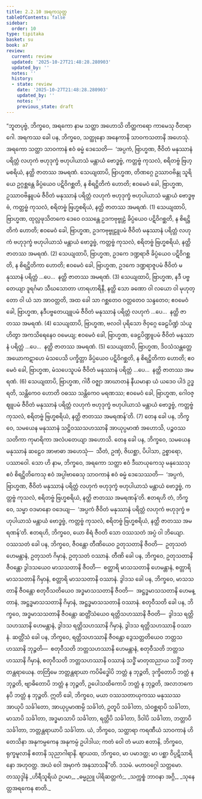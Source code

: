 ```yaml
---
title: 2.2.10 အရကသုတ္တ
tableOfContents: false
sidebar:
  order: 10
type: tipitaka
basket: su
book: a7
review:
  current: review
  updated: '2025-10-27T21:48:28.280903'
  updated_by: ''
  notes: ''
  history:
  - state: review
    date: '2025-10-27T21:48:28.280903'
    updated_by: ''
    notes: ''
    previous_state: draft
---
```



<ReviewStatus review={frontmatter.review} showDetails={true} />

<HypothesisAnnotation frontmatter={frontmatter} />

<DynamicBreadcrumb />

<Division number="74" book="a7" e="ch" v="16" p="501">

<Paragraph number="593" book="a7">
“ဘူတပုဗ္ဗံ, ဘိက္ခဝေ, အရကော နာမ သတ္ထာ အဟောသိ တိတ္ထကရော ကာမေသု ဝီတရာဂေါ. အရကဿ ခေါ ပန, ဘိက္ခဝေ, သတ္ထုနော အနေကာနိ သာဝကသတာနိ အဟေသုံ. အရကော သတ္ထာ သာဝကာနံ ဧဝံ ဓမ္မံ ဒေသေတိ—  ‘အပ္ပကံ, ဗြာဟ္မဏ, ဇီဝိတံ မနုဿာနံ ပရိတ္တံ လဟုကံ ဗဟုဒုက္ခံ ဗဟုပါယာသံ မန္တာယံ ဗောဒ္ဓဗ္ဗံ, ကတ္တဗ္ဗံ ကုသလံ, စရိတဗ္ဗံ ဗြဟ္မစရိယံ, နတ္ထိ ဇာတဿ အမရဏံ.
</Paragraph>

<Paragraph number="594" book="a7">
သေယျထာပိ, ဗြာဟ္မဏ, တိဏဂ္ဂေ ဥဿာဝဗိန္ဒု သူရိယေ ဥဂ္ဂစ္ဆန္တေ ခိပ္ပံယေဝ ပဋိဝိဂစ္ဆတိ, န စိရဋ္ဌိတိကံ ဟောတိ; ဧဝမေဝံ ခေါ, ဗြာဟ္မဏ, ဥဿာဝဗိန္ဒူပမံ ဇီဝိတံ မနုဿာနံ ပရိတ္တံ လဟုကံ ဗဟုဒုက္ခံ ဗဟုပါယာသံ မန္တာယံ ဗောဒ္ဓဗ္ဗံ, ကတ္တဗ္ဗံ ကုသလံ, စရိတဗ္ဗံ ဗြဟ္မစရိယံ, နတ္ထိ ဇာတဿ အမရဏံ. (1)
</Paragraph>

<Paragraph number="595" book="a7">
သေယျထာပိ, ဗြာဟ္မဏ, ထုလ္လဖုသိတကေ ဒေဝေ ဝဿန္တေ ဥဒကဗုဗ္ဗုဠံ ခိပ္ပံယေဝ ပဋိဝိဂစ္ဆတိ, န စိရဋ္ဌိတိကံ ဟောတိ; ဧဝမေဝံ ခေါ, ဗြာဟ္မဏ, ဥဒကဗုဗ္ဗုဠူပမံ ဇီဝိတံ မနုဿာနံ ပရိတ္တံ လဟုကံ ဗဟုဒုက္ခံ ဗဟုပါယာသံ မန္တာယံ ဗောဒ္ဓဗ္ဗံ, ကတ္တဗ္ဗံ ကုသလံ, စရိတဗ္ဗံ ဗြဟ္မစရိယံ, နတ္ထိ ဇာတဿ အမရဏံ. (2)
</Paragraph>

<Paragraph number="596" book="a7">
သေယျထာပိ, ဗြာဟ္မဏ, ဥဒကေ ဒဏ္ဍရာဇိ ခိပ္ပံယေဝ ပဋိဝိဂစ္ဆတိ, န စိရဋ္ဌိတိကာ ဟောတိ; ဧဝမေဝံ ခေါ, ဗြာဟ္မဏ, ဥဒကေ ဒဏ္ဍရာဇူပမံ ဇီဝိတံ မနုဿာနံ ပရိတ္တံ …ပေ…  နတ္ထိ ဇာတဿ အမရဏံ. (3)
</Paragraph>

<Paragraph number="597" book="a7">
သေယျထာပိ, ဗြာဟ္မဏ, နဒီ ပဗ္ဗတေယျာ ဒူရင်္ဂမာ သီဃသောတာ ဟာရဟာရိနီ, နတ္ထိ သော ခဏော ဝါ လယော ဝါ မုဟုတ္တော ဝါ ယံ သာ အာဝတ္တတိ, အထ ခေါ သာ ဂစ္ဆတေဝ ဝတ္တတေဝ သန္ဒတေဝ; ဧဝမေဝံ ခေါ, ဗြာဟ္မဏ, နဒီပဗ္ဗတေယျူပမံ ဇီဝိတံ မနုဿာနံ ပရိတ္တံ လဟုကံ …ပေ…  နတ္ထိ ဇာတဿ အမရဏံ. (4)
</Paragraph>

<Paragraph number="598" book="a7">
သေယျထာပိ, ဗြာဟ္မဏ, ဗလဝါ ပုရိသော ဇိဝှဂ္ဂေ ခေဠပိဏ္ဍံ သံယူဟိတွာ အကသိရေနေဝ ဝမေယျ; ဧဝမေဝံ ခေါ, ဗြာဟ္မဏ, ခေဠပိဏ္ဍူပမံ ဇီဝိတံ မနုဿာနံ ပရိတ္တံ …ပေ…  နတ္ထိ ဇာတဿ အမရဏံ. (5)
</Paragraph>

<Paragraph number="599" book="a7">
သေယျထာပိ, ဗြာဟ္မဏ, ဒိဝသံသန္တတ္တေ အယောကဋာဟေ မံသပေသိ ပက္ခိတ္တာ ခိပ္ပံယေဝ ပဋိဝိဂစ္ဆတိ, န စိရဋ္ဌိတိကာ ဟောတိ; ဧဝမေဝံ ခေါ, ဗြာဟ္မဏ, မံသပေသူပမံ ဇီဝိတံ မနုဿာနံ ပရိတ္တံ …ပေ…  နတ္ထိ ဇာတဿ အမရဏံ. (6)
</Paragraph>

<Paragraph number="600" book="a7">
သေယျထာပိ, ဗြာဟ္မဏ, ဂါဝီ ဝဇ္ဈာ အာဃာတနံ နီယမာနာ ယံ ယဒေဝ ပါဒံ ဥဒ္ဓရတိ, သန္တိကေဝ ဟောတိ ဝဓဿ သန္တိကေဝ မရဏဿ; ဧဝမေဝံ ခေါ, ဗြာဟ္မဏ, ဂေါဝဇ္ဈူပမံ ဇီဝိတံ မနုဿာနံ ပရိတ္တံ လဟုကံ ဗဟုဒုက္ခံ ဗဟုပါယာသံ မန္တာယံ ဗောဒ္ဓဗ္ဗံ, ကတ္တဗ္ဗံ ကုသလံ, စရိတဗ္ဗံ ဗြဟ္မစရိယံ, နတ္ထိ ဇာတဿ အမရဏန်’တိ. (7)
</Paragraph>

<Paragraph number="601" book="a7">
တေန ခေါ ပန, ဘိက္ခဝေ, သမယေန မနုဿာနံ သဋ္ဌိဝဿသဟဿာနိ အာယုပ္ပမာဏံ အဟောသိ, ပဉ္စဝဿသတိကာ ကုမာရိကာ အလံပတေယျာ အဟောသိ. တေန ခေါ ပန, ဘိက္ခဝေ, သမယေန မနုဿာနံ ဆဠေဝ အာဗာဓာ အဟေသုံ—  သီတံ, ဥဏှံ, ဇိဃစ္ဆာ, ပိပါသာ, ဥစ္စာရော, ပဿာဝေါ. သော ဟိ နာမ, ဘိက္ခဝေ, အရကော သတ္ထာ ဧဝံ ဒီဃာယုကေသု မနုဿေသု ဧဝံ စိရဋ္ဌိတိကေသု ဧဝံ အပ္ပါဗာဓေသု သာဝကာနံ ဧဝံ ဓမ္မံ ဒေသေဿတိ—  ‘အပ္ပကံ, ဗြာဟ္မဏ, ဇီဝိတံ မနုဿာနံ ပရိတ္တံ လဟုကံ ဗဟုဒုက္ခံ ဗဟုပါယာသံ မန္တာယံ ဗောဒ္ဓဗ္ဗံ, ကတ္တဗ္ဗံ ကုသလံ, စရိတဗ္ဗံ ဗြဟ္မစရိယံ, နတ္ထိ ဇာတဿ အမရဏန်’တိ.
</Paragraph>

<Paragraph number="602" book="a7">
ဧတရဟိ တံ, ဘိက္ခဝေ, သမ္မာ ဝဒမာနော ဝဒေယျ—  ‘အပ္ပကံ ဇီဝိတံ မနုဿာနံ ပရိတ္တံ လဟုကံ ဗဟုဒုက္ခံ ဗဟုပါယာသံ မန္တာယံ ဗောဒ္ဓဗ္ဗံ, ကတ္တဗ္ဗံ ကုသလံ, စရိတဗ္ဗံ ဗြဟ္မစရိယံ, နတ္ထိ ဇာတဿ အမရဏန်’တိ. ဧတရဟိ, ဘိက္ခဝေ, ယော စိရံ ဇီဝတိ သော ဝဿသတံ အပ္ပံ ဝါ ဘိယျော. ဝဿသတံ ခေါ ပန, ဘိက္ခဝေ, ဇီဝန္တော တီဏိယေဝ ဥတုသတာနိ ဇီဝတိ—  ဥတုသတံ ဟေမန္တာနံ, ဥတုသတံ ဂိမှာနံ, ဥတုသတံ ဝဿာနံ. တီဏိ ခေါ ပန, ဘိက္ခဝေ, ဥတုသတာနိ ဇီဝန္တော ဒွါဒသယေဝ မာသသတာနိ ဇီဝတိ—  စတ္တာရိ မာသသတာနိ ဟေမန္တာနံ, စတ္တာရိ မာသသတာနိ ဂိမှာနံ, စတ္တာရိ မာသသတာနိ ဝဿာနံ. ဒွါဒသ ခေါ ပန, ဘိက္ခဝေ, မာသသတာနိ ဇီဝန္တော စတုဝီသတိယေဝ အဒ္ဓမာသသတာနိ ဇီဝတိ—  အဋ္ဌဒ္ဓမာသသတာနိ ဟေမန္တာနံ, အဋ္ဌဒ္ဓမာသသတာနိ ဂိမှာနံ, အဋ္ဌဒ္ဓမာသသတာနိ ဝဿာနံ. စတုဝီသတိ ခေါ ပန, ဘိက္ခဝေ, အဒ္ဓမာသသတာနိ ဇီဝန္တော ဆတ္တိံသံယေဝ ရတ္တိသဟဿာနိ ဇီဝတိ—  ဒွါဒသ ရတ္တိသဟဿာနိ ဟေမန္တာနံ, ဒွါဒသ ရတ္တိသဟဿာနိ ဂိမှာနံ, ဒွါဒသ ရတ္တိသဟဿာနိ ဝဿာနံ. ဆတ္တိံသံ ခေါ ပန, ဘိက္ခဝေ, ရတ္တိသဟဿာနိ ဇီဝန္တော ဒွေသတ္တတိယေဝ ဘတ္တသဟဿာနိ ဘုဉ္ဇတိ—  စတုဝီသတိ ဘတ္တသဟဿာနိ ဟေမန္တာနံ, စတုဝီသတိ ဘတ္တသဟဿာနိ ဂိမှာနံ, စတုဝီသတိ ဘတ္တသဟဿာနိ ဝဿာနံ သဒ္ဓိံ မာတုထညာယ သဒ္ဓိံ ဘတ္တန္တရာယေန.
</Paragraph>

<Paragraph number="603" book="a7">
တတြိမေ ဘတ္တန္တရာယာ ကပိမိဒ္ဓေါပိ ဘတ္တံ န ဘုဉ္ဇတိ, ဒုက္ခိတောပိ ဘတ္တံ န ဘုဉ္ဇတိ, ဗျာဓိတောပိ ဘတ္တံ န ဘုဉ္ဇတိ, ဥပေါသထိကောပိ ဘတ္တံ န ဘုဉ္ဇတိ, အလာဘကေနပိ ဘတ္တံ န ဘုဉ္ဇတိ. ဣတိ ခေါ, ဘိက္ခဝေ, မယာ ဝဿသတာယုကဿ မနုဿဿ အာယုပိ သင်္ခါတော, အာယုပ္ပမာဏမ္ပိ သင်္ခါတံ, ဥတူပိ သင်္ခါတာ, သံဝစ္ဆရာပိ သင်္ခါတာ, မာသာပိ သင်္ခါတာ, အဒ္ဓမာသာပိ သင်္ခါတာ, ရတ္တိပိ သင်္ခါတာ, ဒိဝါပိ သင်္ခါတာ, ဘတ္တာပိ သင်္ခါတာ, ဘတ္တန္တရာယာပိ သင်္ခါတာ. ယံ, ဘိက္ခဝေ, သတ္ထာရာ ကရဏီယံ သာဝကာနံ ဟိတေသိနာ အနုကမ္ပကေန အနုကမ္ပံ ဥပါဒါယ; ကတံ ဝေါ တံ မယာ ဧတာနိ, ဘိက္ခဝေ, ရုက္ခမူလာနိ ဧတာနိ သုညာဂါရာနိ. ဈာယထ, ဘိက္ခဝေ, မာ ပမာဒတ္ထ; မာ ပစ္ဆာ ဝိပ္ပဋိသာရိနော အဟုဝတ္ထ. အယံ ဝေါ အမှာကံ အနုသာသနီ”တိ.

</Paragraph>
</Division>

<Paragraph number="604" type="center" book="a7">
ဒသမံ.



</Paragraph>

<Paragraph number="605" type="center" book="a7">
မဟာဝဂ္ဂေါ သတ္တမော.



</Paragraph>

<Paragraph number="606" type="center" book="a7">
တဿုဒ္ဒါနံ


</Paragraph>

<Paragraph number="607" type="verses" book="a7">
_ဟိရီသူရိယံ ဥပမာ,_  
_ဓမ္မညူ ပါရိဆတ္တကံ;_  
_သက္ကစ္စံ ဘာဝနာ အဂ္ဂိ,_  
_သုနေတ္တအရကေန စာတိ._
</Paragraph>